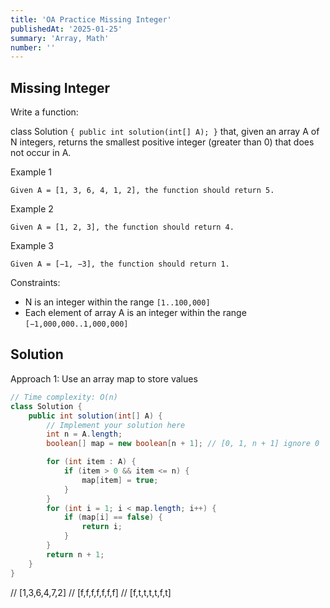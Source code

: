 ```yaml
---
title: 'OA Practice Missing Integer'
publishedAt: '2025-01-25'
summary: 'Array, Math'
number: ''
---
```


## Missing Integer

Write a function:

class Solution `{ public int solution(int[] A); }` that, given an array A of N integers, returns the smallest positive integer (greater than 0) that does not occur in A.


Example 1
`````
Given A = [1, 3, 6, 4, 1, 2], the function should return 5.
`````

Example 2
`````
Given A = [1, 2, 3], the function should return 4.
`````

Example 3
`````
Given A = [−1, −3], the function should return 1.
`````


Constraints:

- N is an integer within the range `[1..100,000]`
- Each element of array A is an integer within the range `[−1,000,000..1,000,000]`


## Solution
Approach 1: Use an array map to store values
````JAVA
// Time complexity: O(n)
class Solution {
    public int solution(int[] A) {
        // Implement your solution here
        int n = A.length;
        boolean[] map = new boolean[n + 1]; // [0, 1, n + 1] ignore 0

        for (int item : A) {
            if (item > 0 && item <= n) {
                map[item] = true;
            }
        }
        for (int i = 1; i < map.length; i++) {
            if (map[i] == false) {
                return i;
            }
        }
        return n + 1;
    }
}
````
//   [1,3,6,4,7,2]
// [f,f,f,f,f,f,f]
// [f,t,t,t,t,f,t]